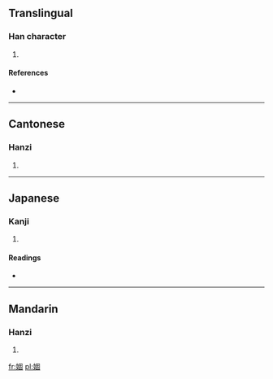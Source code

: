 ==Translingual==

===Han character===
{{Han char|rn=38|rad=女|as=08|sn=11|four=4640<sub>0</sub>|canj=女田十口 (VWJR)}}

# {{defn|Han|sort=女08}}

====References====
* {{Han ref|kx=0265.060|dkj=06424|dj=0532.040|hdz=21058.070|uh=5A5F|ud=23135|bh=D4D7|bd=54487}}

----

==Cantonese==

===Hanzi===
{{yue-hanzi|jyut=|y=wu6}}

# {{defn|Cantonese|sort=女08}}

----

==Japanese==

===Kanji===
{{ja-kanji|grade=|rs=女08}}

# {{defn|Japanese|sort=女08}}

====Readings====
* {{ja-readings|on=[[こ]] (ko), [[ご]] (go)|kun=[[こいしたう]] (koishitau), [[おしむ]] (oshimu), [[よい]] (yoi)}}

----

==Mandarin==

===Hanzi===
{{cmn-hanzi|pin=[[hù]] ([[hu4]])|wg=hu<sup>4</sup>}}

# {{defn|Mandarin|sort=女08}}

[[fr:婟]]
[[pl:婟]]